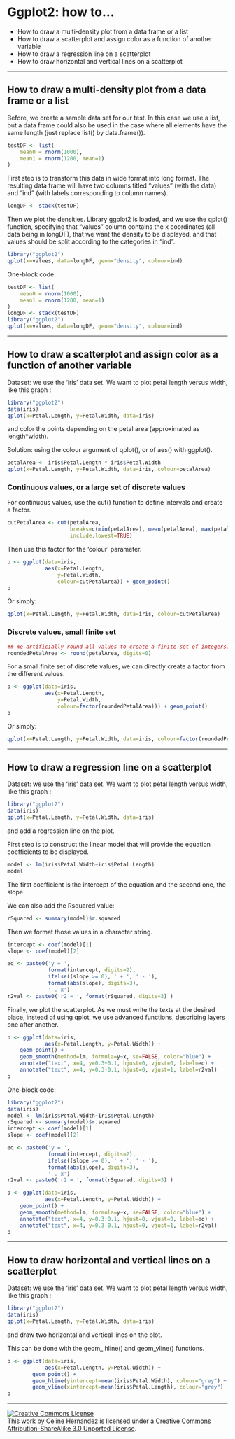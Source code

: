 Ggplot2: how to...
================================================================================

* How to draw a multi-density plot from a data frame or a list
* How to draw a scatterplot and assign color as a function of another variable
* How to draw a regression line on a scatterplot
* How to draw horizontal and vertical lines on a scatterplot

--------------------------------------------------------------------------------

How to draw a multi-density plot from a data frame or a list
--------------------------------------------------------------------------------

Before, we create a sample data set for our test. In this case we use a list, but a data frame could also be used in the case where all elements have the same length (just replace list() by data.frame()). 
```r
testDF <- list(
    mean0 = rnorm(1000),
    mean1 = rnorm(1200, mean=1)
)
```

First step is to transform this data in wide format into long format. The resulting data frame will have two columns titled "values" (with the data) and "ind" (with labels corresponding to column names).
```r
longDF <- stack(testDF)
```

Then we plot the densities. Library ggplot2 is loaded, and we use the qplot() function, specifying that "values" column contains the x coordinates (all data being in longDF), that we want the density to be displayed, and that values should be split according to the categories in "ind".

```r
library("ggplot2")
qplot(x=values, data=longDF, geom="density", colour=ind)
```

One-block code:
```r
testDF <- list(
    mean0 = rnorm(1000),
    mean1 = rnorm(1200, mean=1)
)
longDF <- stack(testDF)
library("ggplot2")
qplot(x=values, data=longDF, geom="density", colour=ind)
```


--------------------------------------------------------------------------------


How to draw a scatterplot and assign color as a function of another variable
--------------------------------------------------------------------------------


Dataset: we use the 'iris' data set. We want to plot petal length versus width, like this graph :
```r
library("ggplot2")
data(iris)
qplot(x=Petal.Length, y=Petal.Width, data=iris)
```

and color the points depending on the petal area (approximated as length*width).

Solution: using the colour argument of qplot(), or of aes() with ggplot().

```r
petalArea <- iris$Petal.Length * iris$Petal.Width
qplot(x=Petal.Length, y=Petal.Width, data=iris, colour=petalArea)
```

### Continuous values, or a large set of discrete values 

For continuous values, use the cut() function to define intervals and create a factor.
```r
cutPetalArea <- cut(petalArea,
                    breaks=c(min(petalArea), mean(petalArea), max(petalArea)),
                    include.lowest=TRUE)
```

Then use this factor for the 'colour' parameter.
```r
p <- ggplot(data=iris, 
            aes(x=Petal.Length, 
                y=Petal.Width, 
                colour=cutPetalArea)) + geom_point()
p
```

Or simply:

```r
qplot(x=Petal.Length, y=Petal.Width, data=iris, colour=cutPetalArea)
```

### Discrete values, small finite set

```r
## We artificially round all values to create a finite set of integers...
roundedPetalArea <- round(petalArea, digits=0)
```

For a small finite set of discrete values, we can directly create a factor from the different values. 

```r
p <- ggplot(data=iris, 
            aes(x=Petal.Length, 
                y=Petal.Width, 
                colour=factor(roundedPetalArea))) + geom_point()
p
```

Or simply:

```r
qplot(x=Petal.Length, y=Petal.Width, data=iris, colour=factor(roundedPetalArea))
```


--------------------------------------------------------------------------------

How to draw a regression line on a scatterplot
--------------------------------------------------------------------------------

Dataset: we use the 'iris' data set. We want to plot petal length versus width, like this graph :
```r
library("ggplot2")
data(iris)
qplot(x=Petal.Length, y=Petal.Width, data=iris)
```
and add a regression line on the plot.

First step is to construct the linear model that will provide the equation coefficients to be displayed.
```r
model <- lm(iris$Petal.Width~iris$Petal.Length)
model
```
The first coefficient is the intercept of the equation and the second one, the slope.

We can also add the Rsquared value:
```r
rSquared <- summary(model)$r.squared
```

Then we format those values in a character string.
```r
intercept <- coef(model)[1]
slope <- coef(model)[2]

eq <- paste0('y = ', 
             format(intercept, digits=2), 
             ifelse((slope >= 0), ' + ', ' - '), 
             format(abs(slope), digits=3), 
             ' . x')    
r2val <- paste0('r2 = ', format(rSquared, digits=3) )
```

Finally, we plot the scatterplot. As we must write the texts at the desired place, instead of using qplot, we use advanced functions, describing layers one after another.
```r
p <- ggplot(data=iris, 
            aes(x=Petal.Length, y=Petal.Width)) + 
    geom_point() + 
    geom_smooth(method=lm, formula=y~x, se=FALSE, color="blue") +
    annotate("text", x=4, y=0.3+0.1, hjust=0, vjust=0, label=eq) + 
    annotate("text", x=4, y=0.3-0.1, hjust=0, vjust=1, label=r2val) 
p
```

One-block code:

```r
library("ggplot2")
data(iris)
model <- lm(iris$Petal.Width~iris$Petal.Length)
rSquared <- summary(model)$r.squared
intercept <- coef(model)[1]
slope <- coef(model)[2]

eq <- paste0('y = ', 
             format(intercept, digits=2), 
             ifelse((slope >= 0), ' + ', ' - '), 
             format(abs(slope), digits=3), 
             ' . x')    
r2val <- paste0('r2 = ', format(rSquared, digits=3) )

p <- ggplot(data=iris, 
            aes(x=Petal.Length, y=Petal.Width)) + 
    geom_point() + 
    geom_smooth(method=lm, formula=y~x, se=FALSE, color="blue") +
    annotate("text", x=4, y=0.3+0.1, hjust=0, vjust=0, label=eq) + 
    annotate("text", x=4, y=0.3-0.1, hjust=0, vjust=1, label=r2val) 
p
```

--------------------------------------------------------------------------------

How to draw horizontal and vertical lines on a scatterplot
--------------------------------------------------------------------------------

Dataset: we use the 'iris' data set. We want to plot petal length versus width, like this graph :
```r
library("ggplot2")
data(iris)
qplot(x=Petal.Length, y=Petal.Width, data=iris)
```
and draw two horizontal and vertical lines on the plot.

This can be done with the geom_ hline() and geom_vline() functions.
```r
p <- ggplot(data=iris, 
            aes(x=Petal.Length, y=Petal.Width)) + 
        geom_point() + 
        geom_hline(yintercept=mean(iris$Petal.Width), colour="grey") + 
        geom_vline(xintercept=mean(iris$Petal.Length), colour="grey")
p
```


--------------------------------------------------------------------------------


<a rel="license" href="http://creativecommons.org/licenses/by-sa/3.0/deed.en_US"><img alt="Creative Commons License" style="border-width:0" src="http://i.creativecommons.org/l/by-sa/3.0/80x15.png" /></a><br />This work by <span xmlns:cc="http://creativecommons.org/ns#" property="cc:attributionName">Celine Hernandez</span> is licensed under a <a rel="license" href="http://creativecommons.org/licenses/by-sa/3.0/deed.en_US">Creative Commons Attribution-ShareAlike 3.0 Unported License</a>.